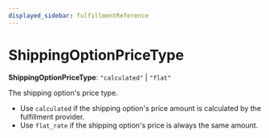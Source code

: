 ```yaml
---
displayed_sidebar: fulfillmentReference
---
```



# ShippingOptionPriceType

 **ShippingOptionPriceType**: `"calculated"` \| `"flat"`

The shipping option's price type.

- Use `calculated` if the shipping option's price amount is calculated by the fulfillment provider.
- Use `flat_rate` if the shipping option's price is always the same amount.
